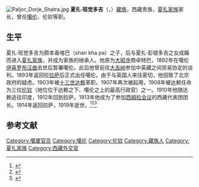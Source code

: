 [[File:Paljor_Dorje_Shatra.jpg|thumb]]
'''夏扎·班觉多吉'''（{{bo|z=བཤད་སྒྲ་དཔལ་འབྱོར་རྡོ་རྗེ་|w=bshad sgra dpal 'byor rdo rje|t=Shédra Penjor Dorjé}}，{{bd|1860年||1919年}}）[[藏族|藏族]]，西藏贵族，[[夏扎家族|夏扎家族]]家长，曾任[[噶伦|噶伦]]、伦钦等职。

==生平==
夏扎·班觉多吉为颇本香喀巴（shan kha pa）之子，后与夏扎·彭错多吉之女成婚而进入[[夏扎家族|夏扎家族]]，并成为家族的继承人。他原为[[大昭寺|大昭寺]]商卓特巴，1892年在噶伦[[拉鲁家族#后期|伊喜罗布汪曲]]去世后暂署噶伦。此后他曾前往[[大吉岭|大吉岭]]参加中英藏之间贸易协定的谈判。1893年返回拉[[拉萨|拉萨]]后正式出任噶伦。由于与英国人来往密切，他招致了北京政府的疑虑。1903年被[[十三世达赖|十三世达赖]]革职。1907年再次被起用，1908年被达赖任命为三位[[伦钦|伦钦]]（地位位于达赖之下、噶伦之上的最高行政官）之一。1910年他随达赖逃往印度，1912年回到拉萨。1913年他成为了参加[[西姆拉会议|西姆拉会议]]的西藏代表团团长。1914年返回拉萨，1919年逝世。<ref>{{cite book
|title=《1728－1959 西藏的贵族和政府》
|author=毕达克
|translator1=沈卫荣 
|translator2=宋黎明
|publisher=中国藏学出版社
|year=2008}}</ref><ref>{{cite web|url=http://tibet.prm.ox.ac.uk/biography_541.html|title=Shatra|publisher=Tibet Album|accessdate=2011-11-21|archive-date=2010-06-02|archive-url=https://web.archive.org/web/20100602080731/http://tibet.prm.ox.ac.uk/biography_541.html|dead-url=no}}</ref><ref>{{cite book|title=《中国少数民族史大辞典》|editor=高文德主编|publisher=吉林教育出版社|year=1995|isbn=9787538328059}}</ref>

== 参考文献 ==
{{reflist}}

[[Category:噶厦官员|Category:噶厦官员]]
[[Category:噶伦|Category:噶伦]]
[[Category:伦钦|Category:伦钦]]
[[Category:藏族人|Category:藏族人]]
[[Category:夏扎家族|Category:夏扎家族]]
[[Category:西藏外交官|Category:西藏外交官]]
